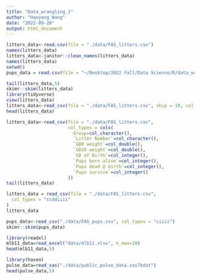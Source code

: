 ```yaml
---
title: "Data_wrangling_1"
author: "Haoyang Wang"
date: "2022-09-20"
output: html_document
---
```


```r
litters_data<-read.csv(file = "./data/FAS_litters.csv")
names(litters_data)
litters_data<-janitor::clean_names(litters_data)
names(litters_data)
setwd()
pups_data = read.csv(file = "~/Desktop/2022 Fall/Data Science/R/data_wrangling_1/data/FAS_litters.csv")
```
```r
tail(litters_data,5)
skimr::skim(litters_data)
library(tidyverse)
view(litters_data)
litters_data<-read_csv(file = "./data/FAS_litters.csv", skip = 10, col_names = FALSE)
head(litters_data)
```
```r
litters_data<-read_csv(file = "./data/FAS_litters.csv",
                       col_types = cols(
                         Group=col_character(),
                         `Litter Number`=col_character(),
                         `GD0 weight`=col_double(),
                         `GD18 weight`=col_double(),
                         `GD of Birth`=col_integer(),
                         `Pups born alive`=col_integer(),
                         `Pups dead @ birth`=col_integer(),
                         `Pups survive`=col_integer()
                       ))
tail(litters_data)
```
```r
litters_data = read_csv(file = "./data/FAS_litters.csv",
  col_types = "ccddiiii"
)
litters_data
```
```r
pups_data<-read_csv("./data/FAS_pups.csv", col_types = "ciiii")
skimr::skim(pups_data)
```
```r
library(readxl)
mlb11_data=read_excel("data/mlb11.xlsx", n_max=20)
head(mlb11_data,5)
```
```r
library(haven)
pulse_data=read_sas("./data/public_pulse_data.sas7bdat")
head(pulse_data,5)
```


